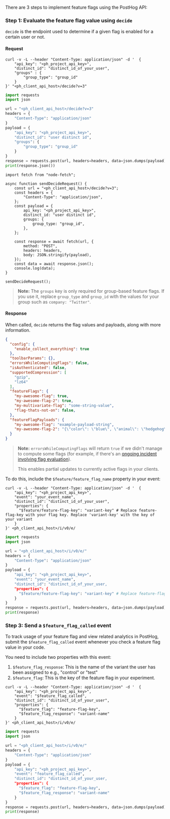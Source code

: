 There are 3 steps to implement feature flags using the PostHog API:

### Step 1: Evaluate the feature flag value using `decide`

`decide` is the endpoint used to determine if a given flag is enabled for a certain user or not.

#### Request

<MultiLanguage>

```shell
curl -v -L --header "Content-Type: application/json" -d '  {
    "api_key": "<ph_project_api_key>",
    "distinct_id": "distinct_id_of_your_user",
    "groups" : {
        "group_type": "group_id"
    }
}' "<ph_client_api_host>/decide?v=3"
```

```python
import requests
import json

url = "<ph_client_api_host>/decide?v=3"
headers = {
    "Content-Type": "application/json"
}
payload = {
    "api_key": "<ph_project_api_key>",
    "distinct_id": "user distinct id",
    "groups": {
        "group_type": "group_id"
    }
}
response = requests.post(url, headers=headers, data=json.dumps(payload))
print(response.json())
```

```node
import fetch from "node-fetch";

async function sendDecideRequest() {
    const url = "<ph_client_api_host>/decide?v=3";
    const headers = {
        "Content-Type": "application/json",
    };
    const payload = {
        api_key: "<ph_project_api_key>",
        distinct_id: "user distinct id",
        groups: {
            group_type: "group_id",
        },
    };

    const response = await fetch(url, {
        method: "POST",
        headers: headers,
        body: JSON.stringify(payload),
    });
    const data = await response.json();
    console.log(data);
}

sendDecideRequest();
```

</MultiLanguage>

> **Note:** The `groups` key is only required for group-based feature flags. If you use it, replace `group_type` and `group_id` with the values for your group such as `company: "Twitter"`.

#### Response

When called, `decide` returns the flag values and payloads, along with more information.

```json
{
  "config": {
    "enable_collect_everything": true
  },
  "toolbarParams": {},
  "errorsWhileComputingFlags": false,
  "isAuthenticated": false,
  "supportedCompression": [
    "gzip",
    "lz64"
  ],
  "featureFlags": {
    "my-awesome-flag": true,
    "my-awesome-flag-2": true,
    "my-multivariate-flag": "some-string-value",
    "flag-thats-not-on": false,
  },
  "featureFlagPayloads": {
    "my-awesome-flag": "example-payload-string",
    "my-awesome-flag-2": "{\"color\": \"blue\", \"animal\": \"hedgehog\"}"
  }
}
```

> **Note:** `errorsWhileComputingFlags` will return `true` if we didn't manage to compute some flags (for example, if there's an [ongoing incident involving flag evaluation](https://status.posthog.com/)). 
> 
> This enables partial updates to currently active flags in your clients.


<IncludePropertyInEvents />

To do this, include the `$feature/feature_flag_name` property in your event:

<MultiLanguage>

```shell
curl -v -L --header "Content-Type: application/json" -d '  {
    "api_key": "<ph_project_api_key>",
    "event": "your_event_name",
    "distinct_id": "distinct_id_of_your_user",
    "properties": {
      "$feature/feature-flag-key": "variant-key" # Replace feature-flag-key with your flag key. Replace 'variant-key' with the key of your variant
    }
}' <ph_client_api_host>/i/v0/e/ 
```

```python
import requests
import json

url = "<ph_client_api_host>/i/v0/e/"
headers = {
    "Content-Type": "application/json"
}
payload = {
    "api_key": "<ph_project_api_key>", 
    "event": "your_event_name",
    "distinct_id": "distinct_id_of_your_user,
    "properties": {
      "$feature/feature-flag-key": "variant-key" # Replace feature-flag-key with your flag key. Replace 'variant-key' with the key of your variant
    }
}
response = requests.post(url, headers=headers, data=json.dumps(payload))
print(response)
```

</MultiLanguage>

### Step 3: Send a `$feature_flag_called` event

To track usage of your feature flag and view related analytics in PostHog, submit the `$feature_flag_called` event whenever you check a feature flag value in your code.

You need to include two properties with this event:

1. `$feature_flag_response`: This is the name of the variant the user has been assigned to e.g., "control" or "test"
2. `$feature_flag`: This is the key of the feature flag in your experiment.

<MultiLanguage>

```shell
curl -v -L --header "Content-Type: application/json" -d '  {
    "api_key": "<ph_project_api_key>",
    "event": "$feature_flag_called",
    "distinct_id": "distinct_id_of_your_user",
    "properties": {
      "$feature_flag": "feature-flag-key",
      "$feature_flag_response": "variant-name"
    }
}' <ph_client_api_host>/i/v0/e/ 
```

```python
import requests
import json

url = "<ph_client_api_host>/i/v0/e/"
headers = {
    "Content-Type": "application/json"
}
payload = {
    "api_key": "<ph_project_api_key>", 
    "event": "feature_flag_called",
    "distinct_id": "distinct_id_of_your_user,
    "properties": {
      "$feature_flag": "feature-flag-key",
      "$feature_flag_response": "variant-name"
    }
}
response = requests.post(url, headers=headers, data=json.dumps(payload))
print(response)
```

</MultiLanguage>


<APIOverrideServerProperties />